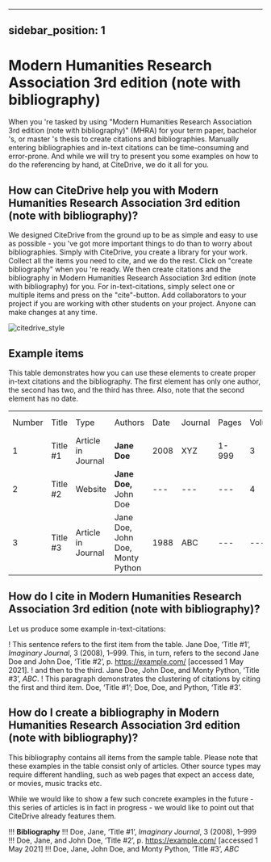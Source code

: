 
---
sidebar_position: 1
---

# Modern Humanities Research Association 3rd edition (note with bibliography)

When you 're tasked by using "Modern Humanities Research Association 3rd edition (note with bibliography)" (MHRA) for your term paper, bachelor 's, or master 's thesis to create citations and bibliographies.
Manually entering bibliographies and in-text citations can be time-consuming and error-prone. And while we will try to present you some examples on how to do the referencing by hand, at CiteDrive, we do it all for you.

<!---
## About  Modern Humanities Research Association 3rd edition (note with bibliography)

* Title: Modern Humanities Research Association 3rd edition (note with bibliography)
* Short Title (Id): MHRA)
* Authors: Modern Humanities Research Association 3rd edition (note with bibliography)
* Download: Modern Humanities Research Association 3rd edition (note with bibliography)
 --->

## How can CiteDrive help you with Modern Humanities Research Association 3rd edition (note with bibliography)?

We designed CiteDrive from the ground up to be as simple and easy to use as possible - you 've got more important things to do than to worry about bibliographies. Simply with CiteDrive, you create a library for your work. Collect all the items you need to cite, and we do the rest. Click on "create bibliography" when you 're ready. We then create citations and the bibliography in Modern Humanities Research Association 3rd edition (note with bibliography) for you. For in-text-citations, simply select one or multiple items and press on the "cite"-button. Add collaborators to your project if you are working with other students on your project. Anyone can make changes at any time.


![citedrive_style](images/modern-humanities-research-association-3rd-edition-note-with-bibliography.svg "Choose Modern Humanities Research Association 3rd edition (note with bibliography) in the CiteDrive App")


## Example items

This table demonstrates how you can use these elements to create proper in-text citations and the bibliography. The first element has only one author, the second has two, and the third has three. Also, note that the second element has no date.


<table>
  <tr>
   <td>Number
   </td>
   <td>Title
   </td>
   <td>Type
   </td>
   <td>Authors
   </td>
   <td>Date
   </td>
   <td>Journal
   </td>
   <td>Pages
   </td>
   <td>Volume
   </td>
   <td>Issue
   </td>
   <td>Access Date
   </td>
  </tr>
  <tr>
   <td>1
   </td>
   <td>Title #1
   </td>
   <td>Article in Journal
   </td>
   <td><strong>Jane Doe</strong>
   </td>
   <td>2008
   </td>
   <td>XYZ
   </td>
   <td>1-999
   </td>
   <td>3
   </td>
   <td>2
   </td>
   <td>--
   </td>
  </tr>
  <tr>
   <td>
2
   </td>
   <td>Title #2
   </td>
   <td>Website
   </td>
   <td><strong>Jane Doe, </strong>John Doe
   </td>
   <td>---
   </td>
   <td>---
   </td>
   <td>---
   </td>
   <td>4
   </td>
   <td>---
   </td>
   <td>2020-05-01
   </td>
  </tr>
  <tr>
   <td>3
   </td>
   <td>Title #3
   </td>
   <td>Article in Journal
   </td>
   <td>Jane Doe, John Doe, Monty Python
   </td>
   <td>1988
   </td>
   <td>ABC
   </td>
   <td>---
   </td>
   <td>---
   </td>
   <td>16
   </td>
   <td>---
   </td>
  </tr>
</table>



## How do I cite in  Modern Humanities Research Association 3rd edition (note with bibliography)?

Let us produce some example in-text-citations:

! This sentence refers to the first item from the table. Jane Doe, ‘Title #1’, <i>Imaginary Journal</i>, 3 (2008), 1–999. This, in turn, refers to the second Jane Doe and John  Doe, ‘Title #2’, p.  <https://example.com/> [accessed 1 May 2021].
! and then to the third.  Jane Doe, John Doe, and Monty Python, ‘Title #3’, <i>ABC</i>.
! This paragraph demonstrates the clustering of citations by citing the first and third item. Doe, ‘Title #1’; Doe, Doe, and Python, ‘Title #3’.



## How do I create a bibliography in Modern Humanities Research Association 3rd edition (note with bibliography)?

This bibliography contains all items from the sample table. Please note that these examples in the table consist only of articles. Other source types may require different handling, such as web pages that expect an access date, or movies, music tracks etc.

While we would like to show a few such concrete examples in the future - this series of articles is in fact in progress - we would like to point out that CiteDrive already features them.


!!! **Bibliography**
!!! Doe, Jane, ‘Title #1’, <i>Imaginary Journal</i>, 3 (2008), 1–999
!!! Doe, Jane, and John  Doe, ‘Title #2’, p.  <https://example.com/> [accessed 1 May 2021]
!!! Doe, Jane, John Doe, and Monty Python, ‘Title #3’, <i>ABC</i>


```
        
